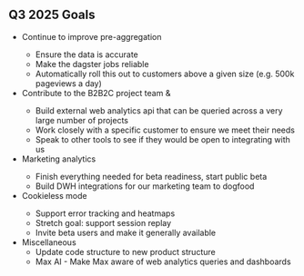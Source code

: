 ## Q3 2025 Goals

* Continue to improve pre-aggregation <TeamMember name="Lucas Ricoy" photo />
  * Ensure the data is accurate
  * Make the dagster jobs reliable
  * Automatically roll this out to customers above a given size (e.g. 500k pageviews a day)
* Contribute to the B2B2C project team <TeamMember name="Lucas Ricoy" photo /> & <TeamMember name="Robbie Coomber" photo />
  * Build external web analytics api that can be queried across a very large number of projects
  * Work closely with a specific customer to ensure we meet their needs
  * Speak to other tools to see if they would be open to integrating with us <TeamMember name="Anna Szell" photo />
* Marketing analytics <TeamMember name="Javier Bahamondez" photo />
  * Finish everything needed for beta readiness, start public beta
  * Build DWH integrations for our marketing team to dogfood
* Cookieless mode <TeamMember name="Robbie Coomber" photo />
  * Support error tracking and heatmaps
  * Stretch goal: support session replay
  * Invite beta users and make it generally available
* Miscellaneous
  * Update code structure to new product structure
  * Max AI - Make Max aware of web analytics queries and dashboards

